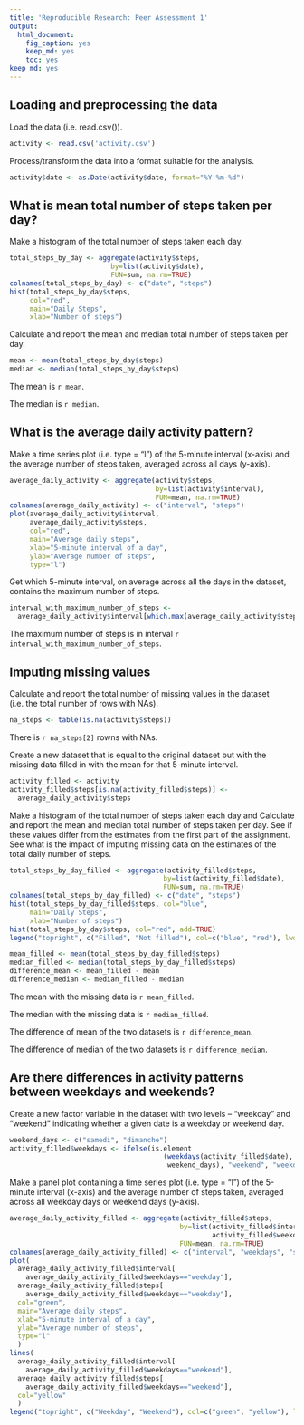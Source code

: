 ```yaml
---
title: 'Reproducible Research: Peer Assessment 1'
output:
  html_document:
    fig_caption: yes
    keep_md: yes
    toc: yes
keep_md: yes
---
```


## Loading and preprocessing the data
  
Load the data (i.e. read.csv()).
  
```r
activity <- read.csv('activity.csv')
```

Process/transform the data into a format suitable for the analysis.

```r
activity$date <- as.Date(activity$date, format="%Y-%m-%d")
```

## What is mean total number of steps taken per day?

Make a histogram of the total number of steps taken each day.

```r
total_steps_by_day <- aggregate(activity$steps, 
                         by=list(activity$date), 
                         FUN=sum, na.rm=TRUE)
colnames(total_steps_by_day) <- c("date", "steps")
hist(total_steps_by_day$steps, 
     col="red", 
     main="Daily Steps", 
     xlab="Number of steps")
```

Calculate and report the mean and median total number of steps taken per day.

```r
mean <- mean(total_steps_by_day$steps)
median <- median(total_steps_by_day$steps)
``` 

The mean is `r mean`.

The median is `r median`.


## What is the average daily activity pattern?

Make a time series plot (i.e. type = "l") of the 5-minute interval (x-axis) and the average number of steps taken, averaged across all days (y-axis).

```r
average_daily_activity <- aggregate(activity$steps, 
                                    by=list(activity$interval), 
                                    FUN=mean, na.rm=TRUE)
colnames(average_daily_activity) <- c("interval", "steps")
plot(average_daily_activity$interval, 
     average_daily_activity$steps, 
     col="red",
     main="Average daily steps", 
     xlab="5-minute interval of a day", 
     ylab="Average number of steps",
     type="l")
```

Get which 5-minute interval, on average across all the days in the dataset, contains the maximum number of steps.

```r
interval_with_maximum_number_of_steps <- 
  average_daily_activity$interval[which.max(average_daily_activity$steps)]
```

The maximum number of steps is in interval `r interval_with_maximum_number_of_steps`.


## Imputing missing values

Calculate and report the total number of missing values in the dataset (i.e. the total number of rows with NAs).

```r
na_steps <- table(is.na(activity$steps))
```

There is `r na_steps[2]` rowns with NAs.


Create a new dataset that is equal to the original dataset but with the missing data filled in with the mean for that 5-minute interval.

```r
activity_filled <- activity
activity_filled$steps[is.na(activity_filled$steps)] <- 
  average_daily_activity$steps
```

Make a histogram of the total number of steps taken each day and Calculate and report the mean and median total number of steps taken per day. 
See if these values differ from the estimates from the first part of the assignment.
See what is the impact of imputing missing data on the estimates of the total daily number of steps.

```r
total_steps_by_day_filled <- aggregate(activity_filled$steps, 
                                      by=list(activity_filled$date), 
                                      FUN=sum, na.rm=TRUE)
colnames(total_steps_by_day_filled) <- c("date", "steps")
hist(total_steps_by_day_filled$steps, col="blue", 
     main="Daily Steps", 
     xlab="Number of steps")
hist(total_steps_by_day$steps, col="red", add=TRUE)
legend("topright", c("Filled", "Not filled"), col=c("blue", "red"), lwd=10)
```

```r
mean_filled <- mean(total_steps_by_day_filled$steps)
median_filled <- median(total_steps_by_day_filled$steps)
difference_mean <- mean_filled - mean 
difference_median <- median_filled - median
```

The mean with the missing data is `r mean_filled`.

The median with the missing data is `r median_filled`.

The difference of mean of the two datasets is `r difference_mean`.

The difference of median of the two datasets is `r difference_median`.

## Are there differences in activity patterns between weekdays and weekends?

Create a new factor variable in the dataset with two levels – "weekday" and "weekend" indicating whether a given date is a weekday or weekend day.

```r
weekend_days <- c("samedi", "dimanche")
activity_filled$weekdays <- ifelse(is.element
                                      (weekdays(activity_filled$date),
                                       weekend_days), "weekend", "weekday")
```

Make a panel plot containing a time series plot (i.e. type = "l") of the 5-minute interval (x-axis) and the average number of steps taken, averaged across all weekday days or weekend days (y-axis).

```r
average_daily_activity_filled <- aggregate(activity_filled$steps, 
                                          by=list(activity_filled$interval,
                                                  activity_filled$weekdays), 
                                          FUN=mean, na.rm=TRUE)
colnames(average_daily_activity_filled) <- c("interval", "weekdays", "steps")
plot(
  average_daily_activity_filled$interval[
    average_daily_activity_filled$weekdays=="weekday"], 
  average_daily_activity_filled$steps[
    average_daily_activity_filled$weekdays=="weekday"], 
  col="green",
  main="Average daily steps", 
  xlab="5-minute interval of a day", 
  ylab="Average number of steps",   
  type="l" 
  )
lines(
  average_daily_activity_filled$interval[
    average_daily_activity_filled$weekdays=="weekend"], 
  average_daily_activity_filled$steps[
    average_daily_activity_filled$weekdays=="weekend"], 
  col="yellow"
  )
legend("topright", c("Weekday", "Weekend"), col=c("green", "yellow"), lwd=10)
```
